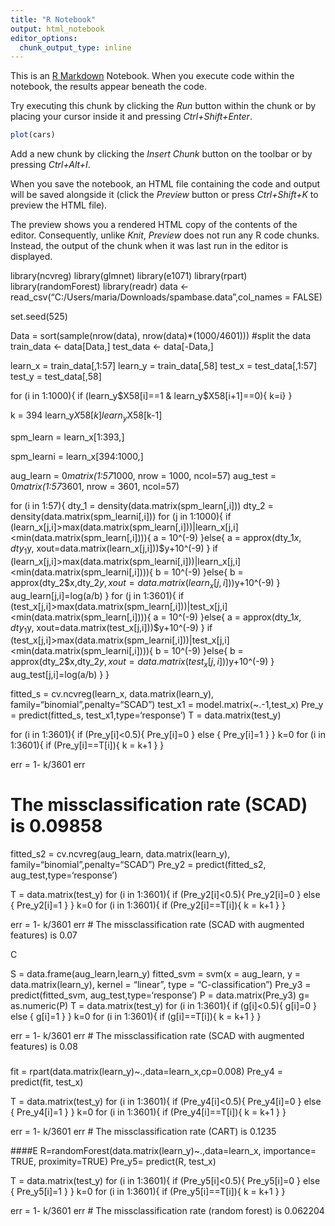 ---
title: "R Notebook"
output: html_notebook
editor_options: 
  chunk_output_type: inline
---

This is an [R Markdown](http://rmarkdown.rstudio.com) Notebook. When you execute code within the notebook, the results appear beneath the code. 

Try executing this chunk by clicking the *Run* button within the chunk or by placing your cursor inside it and pressing *Ctrl+Shift+Enter*. 

```{r}
plot(cars)
```

Add a new chunk by clicking the *Insert Chunk* button on the toolbar or by pressing *Ctrl+Alt+I*.

When you save the notebook, an HTML file containing the code and output will be saved alongside it (click the *Preview* button or press *Ctrl+Shift+K* to preview the HTML file).

The preview shows you a rendered HTML copy of the contents of the editor. Consequently, unlike *Knit*, *Preview* does not run any R code chunks. Instead, the output of the chunk when it was last run in the editor is displayed.

library(ncvreg)
library(glmnet)
library(e1071)
library(rpart)
library(randomForest)
library(readr)
data <- read_csv("C:/Users/maria/Downloads/spambase.data",col_names = FALSE)


set.seed(525)

Data = sort(sample(nrow(data), nrow(data)*(1000/4601))) #split the data
train_data <- data[Data,]
test_data <- data[-Data,]

learn_x = train_data[,1:57]
learn_y = train_data[,58]
test_x = test_data[,1:57]
test_y = test_data[,58]


for (i in 1:1000){
  if (learn_y$X58[i]==1 & learn_y$X58[i+1]==0){
  k=i}
}

k = 394
learn_y$X58[k]
learn_y$X58[k-1]  

spm_learn = learn_x[1:393,]

spm_learni = learn_x[394:1000,]

aug_learn = 0*matrix(1:57*1000, nrow = 1000, ncol=57)
aug_test = 0*matrix(1:57*3601, nrow = 3601, ncol=57)



for (i in 1:57){
  dty_1 = density(data.matrix(spm_learn[,i]))
  dty_2 = density(data.matrix(spm_learni[,i]))
  for (j in 1:1000){
    if (learn_x[j,i]>max(data.matrix(spm_learn[,i]))|learn_x[j,i]<min(data.matrix(spm_learn[,i]))){
      a = 10^(-9)
      }else{
      a = approx(dty_1$x,dty_1$y, xout=data.matrix(learn_x[j,i]))$y+10^(-9)
      }
    if (learn_x[j,i]>max(data.matrix(spm_learni[,i]))|learn_x[j,i]<min(data.matrix(spm_learni[,i]))){
      b = 10^(-9)
      }else{
      b = approx(dty_2$x,dty_2$y, xout=data.matrix(learn_x[j,i]))$y+10^(-9)
      }
      aug_learn[j,i]=log(a/b)
  }
  for (j in 1:3601){
    if (test_x[j,i]>max(data.matrix(spm_learn[,i]))|test_x[j,i]<min(data.matrix(spm_learn[,i]))){
      a = 10^(-9)
      }else{
      a = approx(dty_1$x,dty_1$y, xout=data.matrix(test_x[j,i]))$y+10^(-9)
      }
    if (test_x[j,i]>max(data.matrix(spm_learni[,i]))|test_x[j,i]<min(data.matrix(spm_learni[,i]))){
      b = 10^(-9)
      }else{
      b = approx(dty_2$x,dty_2$y, xout=data.matrix(test_x[j,i]))$y+10^(-9)
      }
      aug_test[j,i]=log(a/b)
  }
}

fitted_s = cv.ncvreg(learn_x, data.matrix(learn_y), family="binomial",penalty="SCAD")
test_x1 = model.matrix(~.-1,test_x)
Pre_y = predict(fitted_s, test_x1,type='response')
T = data.matrix(test_y)

for (i in 1:3601){
  if (Pre_y[i]<0.5){
    Pre_y[i]=0
  } else {
    Pre_y[i]=1
  }
}
k=0
for (i in 1:3601){
  if (Pre_y[i]==T[i]){
    k = k+1
  }
}

err = 1- k/3601
err

# The missclassification rate (SCAD) is 0.09858

fitted_s2 = cv.ncvreg(aug_learn, data.matrix(learn_y), family="binomial",penalty="SCAD")
Pre_y2 = predict(fitted_s2, aug_test,type='response')

T = data.matrix(test_y)
for (i in 1:3601){
  if (Pre_y2[i]<0.5){
    Pre_y2[i]=0
  } else {
    Pre_y2[i]=1
  }
}
k=0
for (i in 1:3601){
  if (Pre_y2[i]==T[i]){
    k = k+1
  }
}

err = 1- k/3601
err
# The missclassification rate (SCAD with augmented features) is 0.07

######## C#######
S = data.frame(aug_learn,learn_y)
fitted_svm = svm(x = aug_learn, y = data.matrix(learn_y), kernel = "linear", type = "C-classification")
Pre_y3 = predict(fitted_svm, aug_test,type='response')
P = data.matrix(Pre_y3)
g= as.numeric(P)
T = data.matrix(test_y)
for (i in 1:3601){
  if (g[i]<0.5){
    g[i]=0
  } else {
    g[i]=1
  }
}
k=0
for (i in 1:3601){
  if (g[i]==T[i]){
    k = k+1
  }
}

err = 1- k/3601
err
# The missclassification rate (SCAD with augmented features) is 0.08


#####
fit = rpart(data.matrix(learn_y)~.,data=learn_x,cp=0.008)
Pre_y4 = predict(fit, test_x)

T = data.matrix(test_y)
for (i in 1:3601){
  if (Pre_y4[i]<0.5){
    Pre_y4[i]=0
  } else {
    Pre_y4[i]=1
  }
}
k=0
for (i in 1:3601){
  if (Pre_y4[i]==T[i]){
    k = k+1
  }
}

err = 1- k/3601
err
# The missclassification rate (CART) is 0.1235

####E
R=randomForest(data.matrix(learn_y)~.,data=learn_x, importance= TRUE, proximity=TRUE)
Pre_y5= predict(R, test_x)

T = data.matrix(test_y)
for (i in 1:3601){
  if (Pre_y5[i]<0.5){
    Pre_y5[i]=0
  } else {
    Pre_y5[i]=1
  }
}
k=0
for (i in 1:3601){
  if (Pre_y5[i]==T[i]){
    k = k+1
  }
}

err = 1- k/3601
err
# The missclassification rate (random forest) is 0.062204
